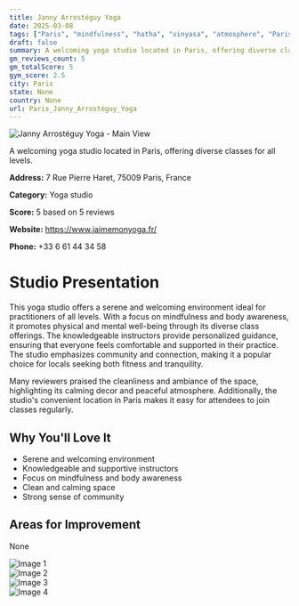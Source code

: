 ```yaml
---
title: Janny Arrostéguy Yoga
date: 2025-03-08
tags: ["Paris", "mindfulness", "hatha", "vinyasa", "atmosphere", "Paris"]  
draft: false
summary: A welcoming yoga studio located in Paris, offering diverse classes for all levels.
gm_reviews_count: 5
gm_totalScore: 5
gym_score: 2.5
city: Paris
state: None
country: None
url: Paris_Janny_Arrostéguy_Yoga
---
```


<div className="aspect-[16/9] relative my-8">
  <img 
    src="https://lh5.googleusercontent.com/p/AF1QipMrpBTcS9cvggCAx7ooI__SROKglMpdbwmG5AuS=w1920-h1080-k-no"
    alt="Janny Arrostéguy Yoga - Main View"
    className="object-cover absolute inset-0 w-full h-full rounded-lg"
  />
</div>

A welcoming yoga studio located in Paris, offering diverse classes for all levels.

**Address:** 7 Rue Pierre Haret, 75009 Paris, France

**Category:** Yoga studio

**Score:** 5 based on 5 reviews

**Website:** https://www.jaimemonyoga.fr/

**Phone:** +33 6 61 44 34 58

# Studio Presentation

This yoga studio offers a serene and welcoming environment ideal for practitioners of all levels. With a focus on mindfulness and body awareness, it promotes physical and mental well-being through its diverse class offerings. The knowledgeable instructors provide personalized guidance, ensuring that everyone feels comfortable and supported in their practice. The studio emphasizes community and connection, making it a popular choice for locals seeking both fitness and tranquility.

Many reviewers praised the cleanliness and ambiance of the space, highlighting its calming decor and peaceful atmosphere. Additionally, the studio's convenient location in Paris makes it easy for attendees to join classes regularly.

## Why You'll Love It

- Serene and welcoming environment
- Knowledgeable and supportive instructors
- Focus on mindfulness and body awareness
- Clean and calming space
- Strong sense of community

## Areas for Improvement

None

<div className="grid grid-cols-1 xl:grid-cols-2 gap-4 my-8">
<div className="aspect-[4/3] relative"><img src="https://lh5.googleusercontent.com/p/AF1QipNYjWOvAxwjHTi1CRbHQtGZgTUX09E0tWqRYSBJ=w1920-h1080-k-no" alt="Image 1" className="object-cover absolute inset-0 w-full h-full rounded-lg" /></div>
<div className="aspect-[4/3] relative"><img src="https://lh5.googleusercontent.com/p/AF1QipOgO7B_7FWjQKYka5W0eMabYw-HsIjAMYPPSyGg=w1920-h1080-k-no" alt="Image 2" className="object-cover absolute inset-0 w-full h-full rounded-lg" /></div>
<div className="aspect-[4/3] relative"><img src="https://lh5.googleusercontent.com/p/AF1QipMSNnyr89dVzdRQMTcVPBm3iMyPHHVt5yxh8KzE=w1920-h1080-k-no" alt="Image 3" className="object-cover absolute inset-0 w-full h-full rounded-lg" /></div>
<div className="aspect-[4/3] relative"><img src="https://lh5.googleusercontent.com/p/AF1QipNiY2kNNoNdpVWokd2iG8-5CM14BgTtyE7CwR-u=w1920-h1080-k-no" alt="Image 4" className="object-cover absolute inset-0 w-full h-full rounded-lg" /></div>
</div>